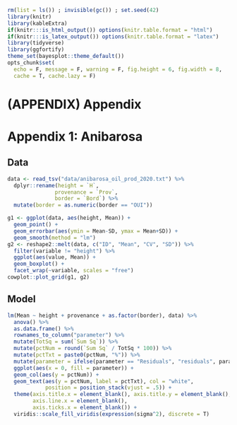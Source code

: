 ```r
rm(list = ls()) ; invisible(gc()) ; set.seed(42)
library(knitr)
library(kableExtra)
if(knitr:::is_html_output()) options(knitr.table.format = "html") 
if(knitr:::is_latex_output()) options(knitr.table.format = "latex") 
library(tidyverse)
library(ggfortify)
theme_set(bayesplot::theme_default())
opts_chunk$set(
  echo = F, message = F, warning = F, fig.height = 6, fig.width = 8,
  cache = T, cache.lazy = F)
```

# (APPENDIX) Appendix {-} 

# Appendix 1: Anibarosa

## Data

```r
data <- read_tsv("data/anibarosa_oil_prod_2020.txt") %>% 
  dplyr::rename(height = `H`,
               provenance = `Prov`,
               border = `Bord`) %>% 
  mutate(border = as.numeric(border == "OUI"))
```

```r
g1 <- ggplot(data, aes(height, Mean)) +
  geom_point() +
  geom_errorbar(aes(ymin = Mean-SD, ymax = Mean+SD)) +
  geom_smooth(method = "lm")
g2 <- reshape2::melt(data, c("ID", "Mean", "CV", "SD")) %>% 
  filter(variable != "height") %>% 
  ggplot(aes(value, Mean)) +
  geom_boxplot() +
  facet_wrap(~variable, scales = "free")
cowplot::plot_grid(g1, g2)
```

## Model

```r
lm(Mean ~ height + provenance + as.factor(border), data) %>% 
  anova() %>% 
  as.data.frame() %>% 
  rownames_to_column("parameter") %>% 
  mutate(TotSq = sum(`Sum Sq`)) %>% 
  mutate(pctNum = round(`Sum Sq` / TotSq * 100)) %>% 
  mutate(pctTxt = paste0(pctNum, "%")) %>%
  mutate(parameter = ifelse(parameter == "Residuals", "residuals", parameter)) %>% 
  ggplot(aes(x = 0, fill = parameter)) +
  geom_col(aes(y = pctNum)) +
  geom_text(aes(y = pctNum, label = pctTxt), col = "white",
            position = position_stack(vjust = .5)) +
  theme(axis.title.x = element_blank(), axis.title.y = element_blank(),
        axis.line.x = element_blank(),
        axis.ticks.x = element_blank()) +
  viridis::scale_fill_viridis(expression(sigma^2), discrete = T)
```
